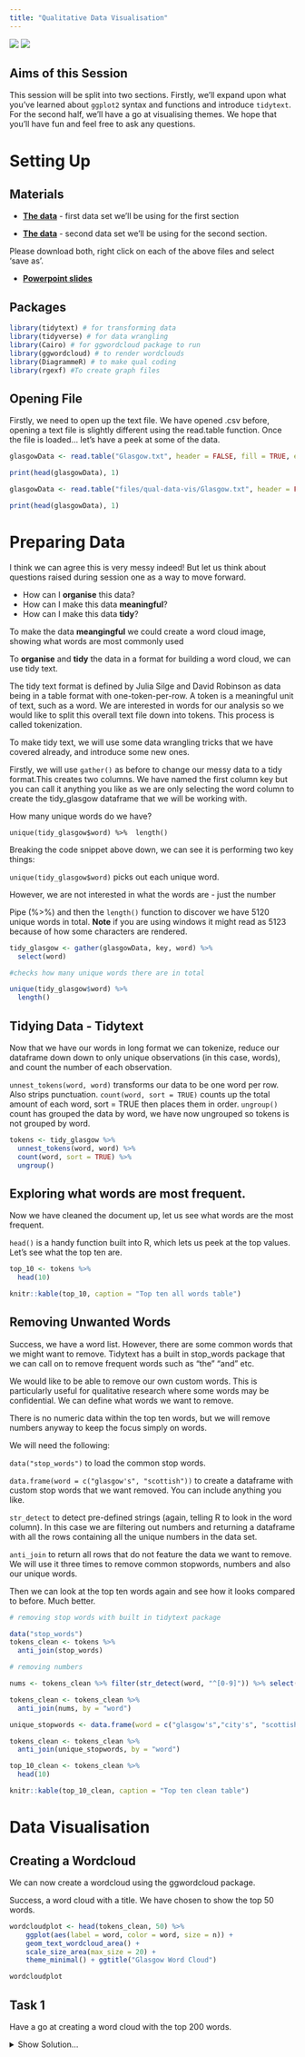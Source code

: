 ```yaml
---
title: "Qualitative Data Visualisation"
---
```


<img src="img/hex.png" class="hex">
<img src="img/ggplot2.png" class="hex">

## Aims of this Session

This session will be split into two sections. Firstly, we’ll expand upon what you've learned about `ggplot2` syntax and functions and introduce `tidytext`. For the second half, we’ll have a go at visualising themes. We hope that you'll have fun and feel free to ask any questions.

# Setting Up

## Materials

* **[The data](files/qual-data-vis/Glasgow.txt)** - first data set we'll be using for the first section

* **[The data](files/qual-data-vis/peanut.txt)** - second data set we'll be using for the second section.

Please download both, right click on each of the above files and select 'save as'.

* **[Powerpoint slides](files/qual-data-vis/HackYourDataQual.pptx)**

## Packages

```r

library(tidytext) # for transforming data
library(tidyverse) # for data wrangling
library(Cairo) # for ggwordcloud package to run
library(ggwordcloud) # to render wordclouds
library(DiagrammeR) # to make qual coding
library(rgexf) #To create graph files

```


## Opening File

Firstly, we need to open up the text file. We have opened .csv before, opening a text file is slightly different using the read.table function. Once the file is loaded... let's have a peek at some of the data. 

```r
glasgowData <- read.table("Glasgow.txt", header = FALSE, fill = TRUE, encoding = "UTF-8")

print(head(glasgowData), 1)

```

```r
glasgowData <- read.table("files/qual-data-vis/Glasgow.txt", header = FALSE, fill = TRUE, encoding = "UTF-8")

print(head(glasgowData), 1)

```

# Preparing Data 

I think we can agree this is very messy indeed! But let us think about questions raised during session one as a way to move forward.

* How can I **organise** this data?
* How can I make this data **meaningful**?
* How can I make this data **tidy**? 

To make the data **meangingful** we could create a word cloud image, showing what words are most commonly used

To **organise** and **tidy** the data in a format for building a word cloud, we can use tidy text. 

The tidy text format is defined by Julia Silge and David Robinson as data being in a table format with one-token-per-row. A token is a meaningful unit of text, such as a word. We are interested in words for our analysis so we would like to split this overall text file down into tokens. This process is called tokenization. 

To make tidy text, we will use some data wrangling tricks that we have covered already, and introduce some new ones.

Firstly, we will use `gather()` as before to change our messy data to a tidy format.This creates two columns. We have named the first column key but you can call it anything you like as we are only selecting the word column to create the tidy_glasgow dataframe that we will be working with.

How many unique words do we have? 

`unique(tidy_glasgow$word) %>% 
length()` 

Breaking the code snippet above down, we can see it is performing two key things:

`unique(tidy_glasgow$word)` picks out each unique word. 

However, we are not interested in what the words are - just the number

Pipe (%>%) and then the `length()` function to discover we have 5120 unique words in total. **Note** if you are using windows it might read as 5123 because of how some characters are rendered.

```r

tidy_glasgow <- gather(glasgowData, key, word) %>% 
  select(word)

#checks how many unique words there are in total

unique(tidy_glasgow$word) %>%
  length()
```

## Tidying Data - Tidytext


Now that we have our words in long format we can tokenize, reduce our dataframe down down to only unique observations (in this case, words), and count the number of each observation.

`unnest_tokens(word, word)` transforms our data to be one word per row. Also strips punctuation.
`count(word, sort = TRUE)` counts up the total amount of each word, sort = TRUE then places them in order.
`ungroup()` count has grouped the data by word, we have now ungrouped so tokens is not grouped by word.

```r


tokens <- tidy_glasgow %>% 
  unnest_tokens(word, word) %>% 
  count(word, sort = TRUE) %>% 
  ungroup()


```

## Exploring what words are most frequent.

Now we have cleaned the document up, let us see what words are the most frequent. 

`head()` is a handy function built into R, which lets us peek at the top values. Let's see what the top ten are.

```r

top_10 <- tokens %>% 
  head(10)

knitr::kable(top_10, caption = "Top ten all words table")
```

## Removing Unwanted Words

Success, we have a word list. However, there are some common words that we might want to remove. Tidytext has a built in stop_words package that we can call on to remove frequent words such as "the" "and" etc.

We would like to be able to remove our own custom words. This is particularly useful for qualitative research where some words may be confidential. We can define what words we want to remove. 

There is no numeric data within the top ten words, but we will remove numbers anyway to keep the focus simply on words.

We will need the following:

`data("stop_words")` to load the common stop words.

 `data.frame(word = c("glasgow's", "scottish"))` to create a dataframe with custom stop words that we want removed. You can include anything you like.

`str_detect` to detect pre-defined strings (again, telling R to look in the word column). In this case we are filtering out numbers and returning a dataframe with all the rows containing all the unique numbers in the data set.

`anti_join` to return all rows that do not feature the data we want to remove. We will use it three times to remove common stopwords, numbers and also our unique words.

Then we can look at the top ten words again and see how it looks compared to before. Much better. 

```r

# removing stop words with built in tidytext package

data("stop_words")
tokens_clean <- tokens %>%
  anti_join(stop_words)

# removing numbers

nums <- tokens_clean %>% filter(str_detect(word, "^[0-9]")) %>% select(word) %>% unique()

tokens_clean <- tokens_clean %>% 
  anti_join(nums, by = "word")

unique_stopwords <- data.frame(word = c("glasgow's","city's", "scottish"))

tokens_clean <- tokens_clean %>% 
  anti_join(unique_stopwords, by = "word")

top_10_clean <- tokens_clean %>% 
  head(10) 

knitr::kable(top_10_clean, caption = "Top ten clean table")

```


# Data Visualisation

## Creating a Wordcloud 

We can now create a wordcloud using the ggwordcloud package. 

Success, a word cloud with a title. We have chosen to show the top 50 words.


```r

wordcloudplot <- head(tokens_clean, 50) %>%
    ggplot(aes(label = word, color = word, size = n)) +
    geom_text_wordcloud_area() +
    scale_size_area(max_size = 20) +
    theme_minimal() + ggtitle("Glasgow Word Cloud") 

wordcloudplot

```

## Task 1 

 Have a go at creating a word cloud with the top 200 words. 


<details>
<summary>Show Solution...</summary>
```r
head(tokens_clean, 200) %>%
    ggplot(aes(label = word, color = word, size = n)) +
    geom_text_wordcloud_area() +
    scale_size_area(max_size = 20) +
    theme_minimal() + ggtitle("Glasgow Word Cloud")
```

## Reminder

If you're new to coding, something that you will pick up fast is the fact that we often use the internet to search for information that we need, or to help us out when we get stuck. 

Remember that you are **not** expected to remember code and it is perfectly ok (assuming you have internet access) to google any of the functions we have covered at anytime. 

# Making Qual Code Diagrams

The `library(DiagrammeR)` package has been specifically created so that standardised syntax can be used to create diagrams in R.

## Opening Text File

Here, we can open up a raw text file containing key themes from an interview with people about peanut butter. 

First we will open the raw text file. `scan` opens up the file as a list which is useful here.

## Subsetting

During our rigerous (and fake) thematic analysis, we constructed peanut butter as an overarching key theme. However, we also justified some other subthemes. In total we have five themes which we can view by **subsetting** the data as follows:

`x[1]` is Peanut Butter
`x[2]` is Jelly Time (and so on)

## Key DiagrammeR Syntax

DiagrammeR works by plotting diagrams as **journeys** (edges) going **from** and **to** (nodes). As you can see in the code below because Peanut Butter x[1] is the overarching theme, all journeys start with it.


`nodesn=c(x[1],x[2],x[3],x[4])` defines our node names direct from text

`create_node_df` creates our themes as 'nodes' (destinations)

`create_edge_df` defines theme relationships as 'edges' (journeys)

`create_graph` creates a graph which we can render.

`layout = "tree"` is important because it creates the hierarchal nature, if you are curious - try removing it and see what happens.

There is a transparent audit trail for this diagram, we chose not to plot `x[5]` "Hate it" because a minority of participants conversations clustered around this. Visualiasing qualitative data in this way helps us to be more transparent about decisions that we make at different steps along the research journey. 

```r

x <- scan("peanut.txt", what="", sep="\n", quiet = TRUE)


from=c(x[1], x[1], x[1])
to=c(x[2],x[3],x[4])
nodesn=c(x[1],x[2],x[3],x[4])
nodes <- create_node_df(n=length(nodesn), label=nodesn,  width=0.9, shape = "rectangle", color = "#983E82", fillcolor = "white") 
edges <- create_edge_df(from = factor(from, levels=nodesn), to = factor(to, levels=nodesn), arrowhead = "arrow", color = "black")   
graph <- create_graph(nodes_df = nodes, edges_df = edges, directed = FALSE) 
graph %>% 
render_graph(title = "Themes From Interviews", layout = "tree")

```

```r

x <- scan("files/qual-data-vis/peanut.txt", what="", sep="\n", quiet = TRUE)


from=c(x[1], x[1], x[1])
to=c(x[2],x[3],x[4])
nodesn=c(x[1],x[2],x[3],x[4])
nodes <- create_node_df(n=length(nodesn), label=nodesn,  width=0.9, shape = "rectangle", color = "#983E82", fillcolor = "white") 
edges <- create_edge_df(from = factor(from, levels=nodesn), to = factor(to, levels=nodesn), arrowhead = "arrow", color = "black")   
graph <- create_graph(nodes_df = nodes, edges_df = edges, directed = FALSE) 
graph %>% 
render_graph(title = "Themes From Interviews", layout = "tree")

```

## Task 2

Add in "Hate it" to the coding diagram. **Hint** remember if there are four "journeys" then there need to be four defined places to start from.

<details>
<summary>Show Solution...</summary>
```r

from=c(x[1], x[1], x[1], x[1])
to=c(x[2],x[3],x[4], x[5])
nodesn=c(x[1],x[2],x[3],x[4], x[5])
nodes <- create_node_df(n=length(nodesn), label=nodesn,  width=0.9, shape = "rectangle", color = "#983E82", fillcolor = "white") 
edges <- create_edge_df(from = factor(from, levels=nodesn), to = factor(to, levels=nodesn), arrowhead = "arrow", color = "black")   
graph <- create_graph(nodes_df = nodes, edges_df = edges, directed = FALSE) 
graph %>% 
render_graph(title = "Themes From Interviews", layout = "tree")

```

# References

[HackYourDataBeautiful](https://psyteachr.github.io/hack-your-data/)

[tidytext textbook](https://www.tidytextmining.com/)

[DiagrammeR Guide](http://rich-iannone.github.io/DiagrammeR/)
